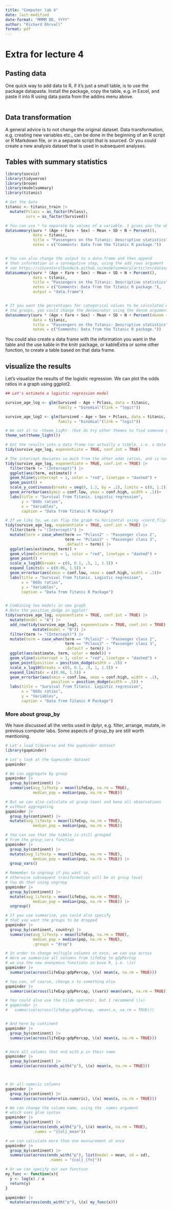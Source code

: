 ```yaml
---
title: "Computer lab 4"
date: last-modified
date-format: "MMMM DD, YYYY"
author: "Richard Öhrvall"
format: pdf
---
```



# Extra for lecture 4

## Pasting data
One quick way to add data to R, if it's just a small table, is to use the package datapasta. Install the package, copy the table, e.g. in Excel, and paste it into R using data pasta from the addins menu above. 

```r


```


## Data transformation
A general advice is to not change the original dataset. Data transformation, e.g. creating new variables etc., can be done in the beginning of an R script or R Markdown file, or in a separate script that is sourced. Or you could create a new analysis dataset that is used in subsequent analyses.

## Tables with summary statistics

```r
library(socviz)
library(tidyverse)
library(broom)
library(modelsummary)
library(titanic)

# Get the data
titanic <- titanic_train |> 
  mutate(Pclass = as_factor(Pclass),
         surv = as_factor(Survived))

# You can use * to separate by values of a variable. 1 gives you the whole sample
datasummary(surv * (Age + Fare + Sex) ~ Mean + SD + N + Percent(),
            data = titanic,
            title = "Passengers on the Titanic: Descriptive statistics",
            notes = c("Comments: Data from the Titanic R package."))


# You can also change the output to a data.frame and then append
# that information in a consequtive step, using the add_rows argument
# see https://vincentarelbundock.github.io/modelsummary/articles/datasummary.html#add_rows
datasummary(surv * (Age + Fare + Sex) ~ Mean + SD + N + Percent(),
            data = titanic,
            title = "Passengers on the Titanic: Descriptive statistics",
            notes = c("Comments: Data from the Titanic R package."),
            output = "data.frame")


# If you want the percentages for categorical values to be calculated within
# the groups, you could change the denominator using the denom argument, see below.
datasummary(surv * (Age + Fare + Sex) ~ Mean + SD + N + Percent(denom = Equal(surv)),
            data = titanic,
            title = "Passengers on the Titanic: Descriptive statistics",
            notes = c("Comments: Data from the Titanic R package."))


```

You could also create a data frame with the information you want in the table and the use kable in the knitr package, or kableExtra or some other function, to create a table based on that data frame.



## visualize the results
Let's visualize the results of the logistic regression. We can plot the odds ratios in a graph using ggplot2.

```r
## Let's estimate a logistic regression model 

survive_age_log <- glm(Survived ~ Age + Pclass, data = titanic, 
                       family = "binomial"(link = "logit"))

survive_age_log2 <- glm(Survived ~ Age + Sex + Pclass, data = titanic, 
                       family = "binomial"(link = "logit"))

# We set it to -theme_light- (but do try other themes to find someone you like)
theme_set(theme_light())

# Get the results into a data frame (or actually a tibble, i.e. a data frame in Tidyverse)
tidy(survive_age_log, exponentiate = TRUE, conf.int = TRUE)

# The intercept deviates so much from the other odds ratios, and is not that interesting, so we exclude it.
tidy(survive_age_log, exponentiate = TRUE, conf.int = TRUE) |>  
  filter(term != "(Intercept)") |>  
  ggplot(aes(term, estimate)) +
  geom_hline(yintercept = 1, color = "red", linetype = "dashed") +
  geom_point() +
  scale_y_continuous(breaks = seq(0, 1.2, by = .2), limits = c(0, 1.2)) +
  geom_errorbar(aes(ymin = conf.low, ymax = conf.high, width = .1))+
  labs(title = "Survival from Titanic. Logistic regression",
       y = "Odds ratios",
       x = "Variables",
       caption = "Data from Titanic R Package")

# If we like to, we can flip the graph to horizontal using -coord_flip-
tidy(survive_age_log, exponentiate = TRUE, conf.int = TRUE) |> 
  filter(term != "(Intercept)") |>  
  mutate(term = case_when(term == "Pclass2" ~ "Passenger class 2",
                          term == "Pclass3" ~ "Passenger class 3",
                          .default = term)) |> 
  ggplot(aes(estimate, term)) +
  geom_vline(xintercept = 1, color = "red", linetype = "dashed") +
  geom_point() +
  scale_x_log10(breaks = c(0, 0.1, .5, 1, 1.5)) +
  expand_limits(x = c(0.06, 1.5)) +
  geom_errorbar(aes(xmin = conf.low, xmax = conf.high, width = .1))+
  labs(title = "Survival from Titanic. Logistic regression",
       x = "Odds ratios",
       y = "Variables",
       caption = "Data from Titanic R Package")


# Combining two models in one graph
# Note the position_dodge in ggplot!
tidy(survive_age_log, exponentiate = TRUE, conf.int = TRUE) |>  
  mutate(model = "A") |> 
  add_row(tidy(survive_age_log2, exponentiate = TRUE, conf.int = TRUE) |> 
            mutate(model = "B")) |> 
  filter(term != "(Intercept)") |>  
  mutate(term = case_when(term == "Pclass2" ~ "Passenger class 2",
                          term == "Pclass3" ~ "Passenger class 3",
                          .default = term)) |> 
  ggplot(aes(estimate, term, color = model)) +
  geom_vline(xintercept = 1, color = "red", linetype = "dashed") +
  geom_point(position = position_dodge(width = .5)) +
  scale_x_log10(breaks = c(0, 0.1, .5, 1, 1.5)) +
  expand_limits(x = c(0.06, 1.5)) +
  geom_errorbar(aes(xmin = conf.low, xmax = conf.high, width = .1),
                    position = position_dodge(width = .5)) +
  labs(title = "Survival from Titanic. Logistic regression",
       x = "Odds ratios",
       y = "Variables",
       caption = "Data from Titanic R Package")

```


### More about group_by
We have discussed all the verbs used in dplyr, e.g. filter, arrange, mutate, in previous computer labs. Some aspects of group_by are still worth mentioning.

```r
# Let's load tidyverse and the gapminder dataset
library(gapminder)

# Let's look at the Gapminder dataset
gapminder

# We can aggregate by group
gapminder |> 
  group_by(continent) |> 
  summarise(avg_lifextp = mean(lifeExp, na.rm = TRUE),
            median_pop = median(pop, na.rm = TRUE))

# But we can also calculate at group level and keep all observations
# without aggregating
gapminder |> 
  group_by(continent) |> 
  mutate(avg_lifextp = mean(lifeExp, na.rm = TRUE),
            median_pop = median(pop, na.rm = TRUE)) 

# You can see that the tibble is still grouped
# From the group_vars function
gapminder |> 
  group_by(continent) |> 
  mutate(avg_lifextp = mean(lifeExp, na.rm = TRUE),
            median_pop = median(pop, na.rm = TRUE)) |> 
  group_vars()

# Remember to ungroup if you want so, 
# otherwise subsequent transformation will be at group level
# You do that using ungroup
gapminder |> 
  group_by(continent) |> 
  mutate(avg_lifextp = mean(lifeExp, na.rm = TRUE),
            median_pop = median(pop, na.rm = TRUE)) |> 
  ungroup()

# If you use summarise, you could also specify 
# that you want the groups to be dropped
gapminder |> 
  group_by(continent, country) |> 
  summarise(avg_lifextp = mean(lifeExp, na.rm = TRUE),
            median_pop = median(pop, na.rm = TRUE),
            .groups = "drop") 

# In order to change multiple columns at once, we can use across
# Here we summarise all columns from lifeExp to gdpPerCap
# we use the new anonymous functions in base R, i.e. \(x)
gapminder |> 
  summarise(across(lifeExp:gdpPercap, \(x) mean(x, na.rm = TRUE)))

# You can, of course, change x to something else
gapminder |> 
  summarise(across(lifeExp:gdpPercap, \(vars) mean(vars, na.rm = TRUE)))

# You could also use the tilde operator, but I recommend \(x)
# gapminder |> 
#   summarise(across(lifeExp:gdpPercap, ~mean(.x, na.rm = TRUE)))


# And here by continent
gapminder |> 
  group_by(continent) |> 
  summarise(across(lifeExp:gdpPercap, \(x) mean(x, na.rm = TRUE)))


# Here all columns that end with p in their name
gapminder |> 
  group_by(continent) |> 
  summarise(across(ends_with("p"), \(x) mean(x, na.rm = TRUE)))



# Or all numeric columns
gapminder |> 
  group_by(continent) |> 
  summarise(across(where(is.numeric), \(x) mean(x, na.rm = TRUE)))

# We can change the column name, using the .names argument
# which uses glue syntax
gapminder |> 
  group_by(continent) |> 
  summarise(across(ends_with("p"), \(x) mean(x, na.rm = TRUE),
            .names = "{col}_mean"))

# we can calculate more than one measurement at once
gapminder |> 
  group_by(continent) |> 
  summarise(across(ends_with("p"), list(medel = mean, sd = sd),
                   .names = "{col}_{fn}"))

# Or we can specify our own function
my_func <- function(x){
  y <- log(x) / x
  return(y)
}

gapminder |> 
  mutate(across(ends_with("p"), \(x) my_func(x)))

```
